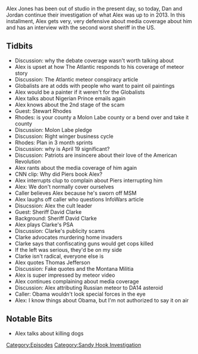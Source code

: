 {{DEFAULTSORT:
    #_EPISODE_0315:February 17-18, 2013
}}{{Episode
    | title             = February 17-18, 2013
    | caption           = Listen to this episode on [https://knowledgefight.libsyn.com/knowledge-fight-february-17-18-2013 Libsyn] [https://open.spotify.com/episode/52N3Pvmvt4cFwY7KpWBwLR Spotify], Read the [[Transcript/315: February 17-18, 2013|Unofficial Transcript]]
    | episodeNumber     = 315
    | length            = 01:55:46
    | airDate           = July 1, 2019
    | coverageStartDate = February 17, 2013
    | coverageEndDate   = February 18, 2013
    | episodeType       = [[:Category:Sandy Hook Investigation|Sandy Hook Investigation]]
    | appearance        = [[Stewart Rhodes]], [[Piers Morgan]], [[Sheriff David Clarke]]
    | oocDrop           = Little dog wants you dead. Big dog gotta be big dog.
    | previousEpisode   = [[314: February 14-15, 2013]]
    | nextEpisode       = [[316: July 1, 2019]]
}}

{{Stub}}

Alex Jones has been out of studio in the present day, so today, Dan and Jordan continue their investigation of what Alex was up to in 2013. In this installment, Alex gets very, very defensive about media coverage about him and has an interview with the second worst sheriff in the US.

==Tidbits==

*Discussion: why the debate coverage wasn't worth talking about
*Alex is upset at how The Atlantic responds to his coverage of meteor story
*Discussion: The Atlantic meteor conspiracy article
*Globalists are at odds with people who want to paint oil paintings
*Alex would be a painter if it weren't for the Globalists
*Alex talks about Nigerian Prince emails again
*Alex knows about the 2nd stage of the scam
*Guest: Stewart Rhodes
*Rhodes: is your county a Molon Labe county or a bend over and take it county
*Discussion: Molon Labe pledge
*Discussion: Right winger business cycle
*Rhodes: Plan in 3 month sprints
*Discussion: why is April 19 significant?
*Discussion: Patriots are insincere about their love of the American Revolution
*Alex rants about the media coverage of him again
*CNN clip: Why did Piers book Alex?
*Alex interrupts clup to complain about Piers interrupting him
*Alex: We don't normally cover ourselves
*Caller believes Alex because he's sworn off MSM
*Alex laughs off caller who questions InfoWars article
*Disucssion: Alex the cult leader
*Guest: Sheriff David Clarke
*Background: Sheriff David Clarke
*Alex plays Clarke's PSA
*Discussion: Clarke's publicity scams
*Clarke advocates murdering home invaders
*Clarke says that confiscating guns would get cops killed
*If the left was serious, they'd be on my side
*Clarke isn't radical, everyone else is
*Alex quotes Thomas Jefferson
*Discussion: Fake quotes and the Montana Militia
*Alex is super impressed by meteor video
*Alex continues complaining about media coverage
*Discussion: Alex attributing Russian meteor to DA14 asteroid
*Caller: Obama wouldn't look special forces in the eye
*Alex: I know things about Obama, but I'm not authorized to say it on air

==Notable Bits==

*Alex talks about killing dogs

[[Category:Episodes]]
[[Category:Sandy Hook Investigation]]
